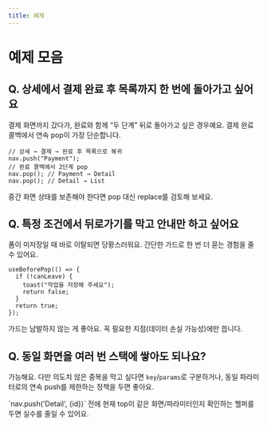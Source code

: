 ```yaml
---
title: 예제
---
```



# 예제 모음

## Q. 상세에서 결제 완료 후 목록까지 한 번에 돌아가고 싶어요

결제 화면까지 갔다가, 완료와 함께 “두 단계” 뒤로 돌아가고 싶은 경우예요. 결제 완료 콜백에서 연속 pop이 가장 단순합니다.

```tsx
// 상세 → 결제 → 완료 후 목록으로 복귀
nav.push("Payment");
// 완료 콜백에서 2단계 pop
nav.pop(); // Payment → Detail
nav.pop(); // Detail → List
```

<Callout type="info" emoji="💡">
  중간 화면 상태를 보존해야 한다면 pop 대신 replace를 검토해 보세요.
</Callout>

## Q. 특정 조건에서 뒤로가기를 막고 안내만 하고 싶어요

폼이 미저장일 때 바로 이탈되면 당황스러워요. 간단한 가드로 한 번 더 묻는 경험을 줄 수 있어요.

```tsx
useBeforePop(() => {
  if (!canLeave) {
    toast("작업을 저장해 주세요");
    return false;
  }
  return true;
});
```

<Callout type="warning" emoji="⚠️">
  가드는 남발하지 않는 게 좋아요. 꼭 필요한 지점(데이터 손실 가능성)에만 씁니다.
</Callout>

## Q. 동일 화면을 여러 번 스택에 쌓아도 되나요?

가능해요. 다만 의도치 않은 중복을 막고 싶다면 `key`/`params`로 구분하거나, 동일 파라미터로의 연속 push를 제한하는 정책을 두면 좋아요.

<Callout emoji="📌">
  `nav.push('Detail', {id})` 전에 현재 top이 같은 화면/파라미터인지 확인하는
  헬퍼를 두면 실수를 줄일 수 있어요.
</Callout>
